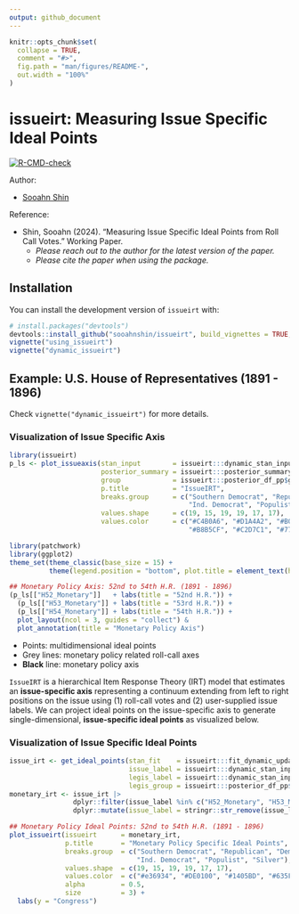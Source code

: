 ```yaml
---
output: github_document
---
```


<!-- README.md is generated from README.Rmd. Please edit that file -->

```r
knitr::opts_chunk$set(
  collapse = TRUE,
  comment = "#>",
  fig.path = "man/figures/README-",
  out.width = "100%"
)
```

# issueirt: Measuring Issue Specific Ideal Points

<!-- badges: start -->
[![R-CMD-check](https://github.com/sooahnshin/issueirt/actions/workflows/R-CMD-check.yaml/badge.svg)](https://github.com/sooahnshin/issueirt/actions/workflows/R-CMD-check.yaml)
<!-- badges: end -->

Author: 

- [Sooahn Shin](http://sooahnshin.com/)

Reference:

- Shin, Sooahn (2024). "Measuring Issue Specific Ideal Points from Roll Call Votes." Working Paper.
  - _Please reach out to the author for the latest version of the paper._
  - _Please cite the paper when using the package._

## Installation

You can install the development version of `issueirt` with:

```r
# install.packages("devtools")
devtools::install_github("sooahnshin/issueirt", build_vignettes = TRUE, dependencies = TRUE)
vignette("using_issueirt")
vignette("dynamic_issueirt")
```

## Example: U.S. House of Representatives (1891 - 1896)

Check `vignette("dynamic_issueirt")` for more details.

### Visualization of Issue Specific Axis

```r
library(issueirt)
p_ls <- plot_issueaxis(stan_input        = issueirt:::dynamic_stan_input, 
                       posterior_summary = issueirt:::posterior_summary_pp,
                       group             = issueirt:::posterior_df_pp$group, 
                       p.title           = "IssueIRT",
                       breaks.group      = c("Southern Democrat", "Republican", "Democrat", 
                                             "Ind. Democrat", "Populist", "Silver"), 
                       values.shape      = c(19, 15, 19, 19, 17, 17), 
                       values.color      = c("#C4B0A6", "#D1A4A2", "#B0AECF", 
                                             "#B8B5CF", "#C2D7C1", "#777777"))

library(patchwork)
library(ggplot2)
theme_set(theme_classic(base_size = 15) + 
          theme(legend.position = "bottom", plot.title = element_text(hjust = 0.5)))

## Monetary Policy Axis: 52nd to 54th H.R. (1891 - 1896)
(p_ls[["H52_Monetary"]]   + labs(title = "52nd H.R.")) +
  (p_ls[["H53_Monetary"]] + labs(title = "53rd H.R.")) +
  (p_ls[["H54_Monetary"]] + labs(title = "54th H.R.")) +
  plot_layout(ncol = 3, guides = "collect") &
  plot_annotation(title = "Monetary Policy Axis")
```

- Points: multidimensional ideal points
- Grey lines: monetary policy related roll-call axes 
- **Black** line: monetary policy axis

`IssueIRT` is a hierarchical Item Response Theory (IRT) model that estimates an **issue-specific axis** representing a continuum extending from left to right positions on the issue using (1) roll-call votes and (2) user-supplied issue labels.
We can project ideal points on the issue-specific axis to generate single-dimensional, **issue-specific ideal points** as visualized below.

### Visualization of Issue Specific Ideal Points

```r
issue_irt <- get_ideal_points(stan_fit    = issueirt:::fit_dynamic_updated, 
                              issue_label = issueirt:::dynamic_stan_input$misc$issue_code_df$codebook$label,
                              legis_label = issueirt:::dynamic_stan_input$misc$legis_term, 
                              legis_group = issueirt:::posterior_df_pp$group)
monetary_irt <- issue_irt |> 
                dplyr::filter(issue_label %in% c("H52_Monetary", "H53_Monetary", "H54_Monetary")) |>
                dplyr::mutate(issue_label = stringr::str_remove(issue_label, "_Monetary"))

## Monetary Policy Ideal Points: 52nd to 54th H.R. (1891 - 1896)
plot_issueirt(issueirt      = monetary_irt, 
              p.title       = "Monetary Policy Specific Ideal Points",
              breaks.group  = c("Southern Democrat", "Republican", "Democrat", 
                                "Ind. Democrat", "Populist", "Silver"), 
              values.shape  = c(19, 15, 19, 19, 17, 17), 
              values.color  = c("#e36934", "#DE0100", "#1405BD", "#635FBD", "#62bd6d", "#777777"),
              alpha         = 0.5, 
              size          = 3) +
  labs(y = "Congress")
```
